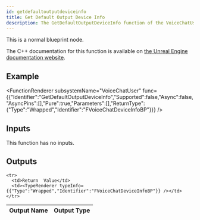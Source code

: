 ```yaml
---
id: getdefaultoutputdeviceinfo
title: Get Default Output Device Info
description: The GetDefaultOutputDeviceInfo function of the VoiceChatUser subsystem.
---
```



This is a normal blueprint node.

The C++ documentation for this function is available on [the Unreal Engine documentation website](https://dev.epicgames.com/documentation/en-us/unreal-engine/voice-chat-interface-in-unreal-engine).

## Example

<FunctionRenderer subsystemName="VoiceChatUser" func={{"Identifier":"GetDefaultOutputDeviceInfo","Supported":false,"Async":false,"AsyncPins":[],"Pure":true,"Parameters":[],"ReturnType":{"Type":"Wrapped","Identifier":"FVoiceChatDeviceInfoBP"}}} />

## Inputs

This function has no inputs.

## Outputs


<table>
  <thead>
    <tr>
      <th>Output Name</th>
      <th>Output Type</th>
    </tr>
  </thead>
  <tbody>
    
    <tr>
      <td>Return  Value</td>
      <td><TypeRenderer typeInfo={{"Type":"Wrapped","Identifier":"FVoiceChatDeviceInfoBP"}} /></td>
    </tr>
  </tbody>
</table>


